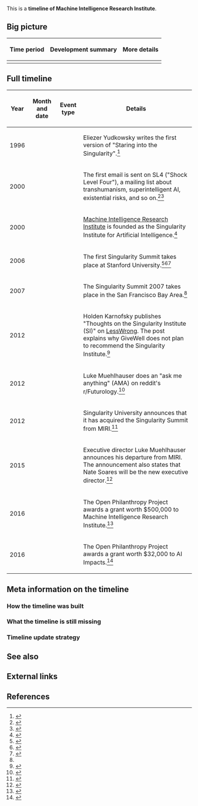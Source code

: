 This is a '''timeline of Machine Intelligence Research Institute'''.

==Big picture==

{| class="wikitable"
! Time period !! Development summary !! More details
|-
|}

==Full timeline==

{| class="sortable wikitable"
! Year !! Month and date !! Event type !! Details
|-
| 1996 || {{dts|November 18}} || || Eliezer Yudkowsky writes the first version of "Staring into the Singularity".<ref>{{cite web |url=http://yudkowsky.net/obsolete/singularity.html |title=Yudkowsky - Staring into the Singularity 1.2.5 |accessdate=June 1, 2017}}</ref>
|-
| 2000 || {{dts|February 6}} || || The first email is sent on SL4 ("Shock Level Four"), a mailing list about transhumanism, superintelligent AI, existential risks, and so on.<ref>{{cite web |url=http://sl4.org/archive/date.html |title=SL4: By Date |accessdate=June 1, 2017}}</ref><ref>{{cite web |url=http://sl4.org/ |author=Eliezer S. Yudkowsky |title=SL4 Mailing List |accessdate=June 1, 2017}}</ref>
|-
| 2000 || {{dts|July}} || || [[wikipedia:Machine Intelligence Research Institute|Machine Intelligence Research Institute]] is founded as the Singularity Institute for Artificial Intelligence.<ref>{{cite web |url=https://intelligence.org/files/2000-SIAI990.pdf |title=Form 990-EZ 2000 |accessdate=June 1, 2017 |quote=Organization was incorporated in July 2000 and does not have a financial history for years 1996-1999.}}</ref>{{rp|3}}
|-
| 2006 || {{dts|May 13}} || || The first Singularity Summit takes place at Stanford University.<ref name="miri_singularity_summit">{{cite web |url=https://intelligence.org/singularitysummit/ |title=Singularity Summit |publisher=Machine Intelligence Research Institute |accessdate=June 30, 2017}}</ref><ref>{{cite web |url=http://www.zdnet.com/article/the-great-singularity-debate/ |publisher=ZDNet |title=The great Singularity debate |author=Dan Farber |accessdate=June 30, 2017}}</ref><ref>{{cite web |url=http://www.jerrypournelle.com/reports/jerryp/singularity.html |author=Jerry Pournelle |title=Chaos Manor Special Reports: The Stanford Singularity Summit |date=May 20, 2006 |accessdate=June 30, 2017}}</ref>
|-
| 2007 || || || The Singularity Summit 2007 takes place in the San Francisco Bay Area.<ref name="miri_singularity_summit" />
|-
| 2012 || {{dts|May 11}} || || Holden Karnofsky publishes "Thoughts on the Singularity Institute (SI)" on [[wikipedia:LessWrong|LessWrong]]. The post explains why GiveWell does not plan to recommend the Singularity Institute.<ref>{{cite web |url=http://lesswrong.com/lw/cbs/thoughts_on_the_singularity_institute_si/ |title=Thoughts on the Singularity Institute (SI) - Less Wrong |accessdate=June 30, 2017 |author=Holden Karnofsky |publisher=[[wikipedia:LessWrong|LessWrong]]}}</ref>
|-
| 2012 || {{dts|August 15}} || || Luke Muehlhauser does an "ask me anything" (AMA) on reddit's r/Futurology.<ref>{{cite web |url=https://www.reddit.com/r/Futurology/comments/y9lm0/i_am_luke_muehlhauser_ceo_of_the_singularity/ |publisher=reddit |title=I am Luke Muehlhauser, CEO of the Singularity Institute for Artificial Intelligence. Ask me anything about the Singularity, AI progress, technological forecasting, and researching Friendly AI! • r/Futurology |accessdate=June 30, 2017}}</ref>
|-
| 2012 || {{dts|December 6}} || || Singularity University announces that it has acquired the Singularity Summit from MIRI.<ref>{{cite web |url=http://singularityu.org/2012/12/09/singularity-university-acquires-the-singularity-summit/ |title=Singularity University Acquires the Singularity Summit |publisher=Singularity University |date=December 9, 2012 |accessdate=June 30, 2017}}</ref>
|-
| 2015 || {{dts|May 6}} || || Executive director Luke Muehlhauser announces his departure from MIRI. The announcement also states that Nate Soares will be the new executive director.<ref>{{cite web |url=https://intelligence.org/2015/05/06/a-fond-farewell-and-a-new-executive-director/ |title=A fond farewell and a new Executive Director |author=Luke Muehlhauser |publisher=Machine Intelligence Research Institute |date=May 6, 2015 |accessdate=June 30, 2017}}</ref>
|-
| 2016 || {{dts|August}} || || The Open Philanthropy Project awards a grant worth $500,000 to Machine Intelligence Research Institute.<ref>{{cite web |url=http://www.openphilanthropy.org/focus/global-catastrophic-risks/potential-risks-advanced-artificial-intelligence/machine-intelligence-research-institute-general-support |title=Machine Intelligence Research Institute — General Support |publisher=Open Philanthropy Project |accessdate=June 30, 2017}}</ref>
|-
| 2016 || {{dts|December}} || || The Open Philanthropy Project awards a grant worth $32,000 to AI Impacts.<ref>{{cite web |url=http://www.openphilanthropy.org/focus/global-catastrophic-risks/potential-risks-advanced-artificial-intelligence/ai-impacts-general-support |title=AI Impacts — General Support |publisher=Open Philanthropy Project |accessdate=June 30, 2017}}</ref>
|}

==Meta information on the timeline==

===How the timeline was built===

===What the timeline is still missing===

===Timeline update strategy===

==See also==

==External links==

==References==

{{Reflist|30em}}
